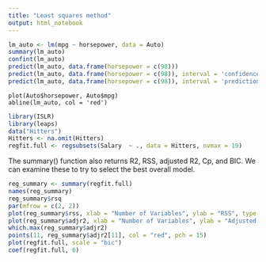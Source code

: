 ```yaml
---
title: "Least squares method"
output: html_notebook
---
```


```r
lm_auto <- lm(mpg ~ horsepower, data = Auto)
summary(lm_auto)
confint(lm_auto)
predict(lm_auto, data.frame(horsepower = c(98)))
predict(lm_auto, data.frame(horsepower = c(98)), interval = 'confidence')
predict(lm_auto, data.frame(horsepower = c(98)), interval = 'prediction')
```

```{}
plot(Auto$horsepower, Auto$mpg)
abline(lm_auto, col = 'red')
```

```r
library(ISLR)
library(leaps)
data("Hitters")
Hitters <- na.omit(Hitters)
regfit.full <- regsubsets(Salary  ~ ., data = Hitters, nvmax = 19)
```
The summary() function also returns R2, RSS, adjusted R2, Cp, and BIC.
We can examine these to try to select the best overall model.

```r
reg_summary <- summary(regfit.full)
names(reg_summary)
reg_summary$rsq
par(mfrow = c(2, 2))
plot(reg_summary$rss, xlab = "Number of Variables", ylab = "RSS", type = "l")
plot(reg_summary$adjr2, xlab = "Number of Variables", ylab = "Adjusted RSq", type = "l")
which.max(reg_summary$adjr2)
points(11, reg_summary$adjr2[11], col = "red", pch = 15)
plot(regfit.full, scale = "bic")
coef(regfit.full, 6)
```